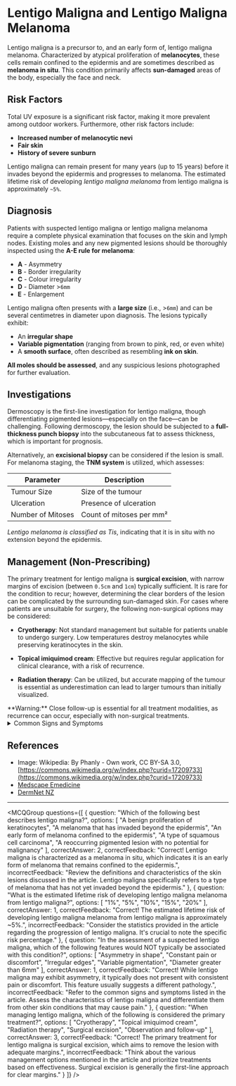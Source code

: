 
# Lentigo Maligna and Lentigo Maligna Melanoma

Lentigo maligna is a precursor to, and an early form of, lentigo maligna melanoma. Characterized by atypical proliferation of **melanocytes**, these cells remain confined to the epidermis and are sometimes described as **melanoma in situ**. This condition primarily affects **sun-damaged** areas of the body, especially the face and neck.

## Risk Factors

Total UV exposure is a significant risk factor, making it more prevalent among outdoor workers. Furthermore, other risk factors include:

- **Increased number of melanocytic nevi**
- **Fair skin**
- **History of severe sunburn**

Lentigo maligna can remain present for many years (up to 15 years) before it invades beyond the epidermis and progresses to melanoma. The estimated lifetime risk of developing *lentigo maligna melanoma* from lentigo maligna is approximately `~5%`.

## Diagnosis

Patients with suspected lentigo maligna or lentigo maligna melanoma require a complete physical examination that focuses on the skin and lymph nodes. Existing moles and any new pigmented lesions should be thoroughly inspected using the **A-E rule for melanoma**:

- **A** - Asymmetry
- **B** - Border irregularity 
- **C** - Colour irregularity
- **D** - Diameter >`6mm`
- **E** - Enlargement

Lentigo maligna often presents with a **large size** (i.e., >`6mm`) and can be several centimetres in diameter upon diagnosis. The lesions typically exhibit:

- An **irregular shape**
- **Variable pigmentation** (ranging from brown to pink, red, or even white)
- A **smooth surface**, often described as resembling **ink on skin**.

**All moles should be assessed**, and any suspicious lesions photographed for further evaluation.

## Investigations

Dermoscopy is the first-line investigation for lentigo maligna, though differentiating pigmented lesions—especially on the face—can be challenging. Following dermoscopy, the lesion should be subjected to a **full-thickness punch biopsy** into the subcutaneous fat to assess thickness, which is important for prognosis. 

Alternatively, an **excisional biopsy** can be considered if the lesion is small. For melanoma staging, the **TNM system** is utilized, which assesses:

| Parameter          | Description                                |
|--------------------|--------------------------------------------|
| Tumour Size        | Size of the tumour                         |
| Ulceration         | Presence of ulceration                     |
| Number of Mitoses  | Count of mitoses per mm²                  |

*Lentigo melanoma is classified as Tis*, indicating that it is in situ with no extension beyond the epidermis.

## Management (Non-Prescribing)

The primary treatment for lentigo maligna is **surgical excision**, with narrow margins of excision (between `0.5cm` and `1cm`) typically sufficient. It is rare for the condition to recur; however, determining the clear borders of the lesion can be complicated by the surrounding sun-damaged skin. For cases where patients are unsuitable for surgery, the following non-surgical options may be considered:

- **Cryotherapy**: Not standard management but suitable for patients unable to undergo surgery. Low temperatures destroy melanocytes while preserving keratinocytes in the skin.
  
- **Topical imiquimod cream**: Effective but requires regular application for clinical clearance, with a risk of recurrence.
  
- **Radiation therapy**: Can be utilized, but accurate mapping of the tumour is essential as underestimation can lead to larger tumours than initially visualized.

<Callout emoji="⚠️">
**Warning:** Close follow-up is essential for all treatment modalities, as recurrence can occur, especially with non-surgical treatments.
</Callout>

<details>
<summary>Common Signs and Symptoms</summary>

- **Skin Changes**:
  - New pigmented lesion
  - Irregular borders
  - Variations in color

- **Associated Symptoms**:
  - Possible itching or discomfort in the affected area
  - No pain typically associated with lentigo maligna

</details>

## References

- Image: Wikipedia: By Phanly - Own work, CC BY-SA 3.0, [https://commons.wikimedia.org/w/index.php?curid=17209733](https://commons.wikimedia.org/w/index.php?curid=17209733)
- [Medscape Emedicine](https://emedicine.medscape.com/article/279839-overview#a4)
- [DermNet NZ](https://dermnetnz.org/topics/lentigo-maligna-and-lentigo-maligna-melanoma/#:~:text=Lentigo%20maligna%20is%20an%20early,particularly%20the%20nose%20and%20cheek.)

---

<MCQGroup questions={[
  {
    question: "Which of the following best describes lentigo maligna?",
    options: [
      "A benign proliferation of keratinocytes",
      "A melanoma that has invaded beyond the epidermis",
      "An early form of melanoma confined to the epidermis",
      "A type of squamous cell carcinoma",
      "A reoccurring pigmented lesion with no potential for malignancy"
    ],
    correctAnswer: 2,
    correctFeedback: "Correct! Lentigo maligna is characterized as a melanoma in situ, which indicates it is an early form of melanoma that remains confined to the epidermis.",
    incorrectFeedback: "Review the definitions and characteristics of the skin lesions discussed in the article. Lentigo maligna specifically refers to a type of melanoma that has not yet invaded beyond the epidermis."
  },
  {
    question: "What is the estimated lifetime risk of developing lentigo maligna melanoma from lentigo maligna?",
    options: [
      "1%",
      "5%",
      "10%",
      "15%",
      "20%"
    ],
    correctAnswer: 1,
    correctFeedback: "Correct! The estimated lifetime risk of developing lentigo maligna melanoma from lentigo maligna is approximately ~5%.",
    incorrectFeedback: "Consider the statistics provided in the article regarding the progression of lentigo maligna. It's crucial to note the specific risk percentage."
  },
  {
    question: "In the assessment of a suspected lentigo maligna, which of the following features would NOT typically be associated with this condition?",
    options: [
      "Asymmetry in shape",
      "Constant pain or discomfort",
      "Irregular edges",
      "Variable pigmentation",
      "Diameter greater than 6mm"
    ],
    correctAnswer: 1,
    correctFeedback: "Correct! While lentigo maligna may exhibit asymmetry, it typically does not present with consistent pain or discomfort. This feature usually suggests a different pathology.",
    incorrectFeedback: "Refer to the common signs and symptoms listed in the article. Assess the characteristics of lentigo maligna and differentiate them from other skin conditions that may cause pain."
  },
  {
    question: "When managing lentigo maligna, which of the following is considered the primary treatment?",
    options: [
      "Cryotherapy",
      "Topical imiquimod cream",
      "Radiation therapy",
      "Surgical excision",
      "Observation and follow-up"
    ],
    correctAnswer: 3,
    correctFeedback: "Correct! The primary treatment for lentigo maligna is surgical excision, which aims to remove the lesion with adequate margins.",
    incorrectFeedback: "Think about the various management options mentioned in the article and prioritize treatments based on effectiveness. Surgical excision is generally the first-line approach for clear margins."
  }
]} />